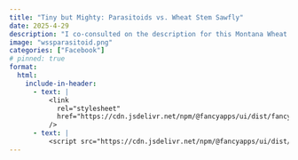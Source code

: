 ```yaml
---
title: "Tiny but Mighty: Parasitoids vs. Wheat Stem Sawfly"
date: 2025-4-29
description: "I co-consulted on the description for this Montana Wheat and Barley Committee post about parasitoids and wheat stem sawfly - and I took the photo featured in it."
image: "wssparasitoid.png"
categories: ["Facebook"]
# pinned: true
format:
  html:
    include-in-header: 
      - text: |
          <link
            rel="stylesheet"
            href="https://cdn.jsdelivr.net/npm/@fancyapps/ui/dist/fancybox.css"
          />
      - text: |
          <script src="https://cdn.jsdelivr.net/npm/@fancyapps/ui/dist/fancybox.umd.js"></script>
---
```


<div id="fb-root"></div>
<script async defer crossorigin="anonymous" 
  src="https://connect.facebook.net/en_US/sdk.js#xfbml=1&version=v19.0"></script>

<div class="fb-post" 
     data-href="https://www.facebook.com/MTwheatbarley/posts/pfbid02ncXRBqXb2yvPSoUYP7jwv3wSKDpqRZaYQ2YztSZcnjKSBjbpRYoT3y1Tg7j3zMuyl?rdid=uPkVNbdJhqQKMIeN" 
     data-width="500"></div> 